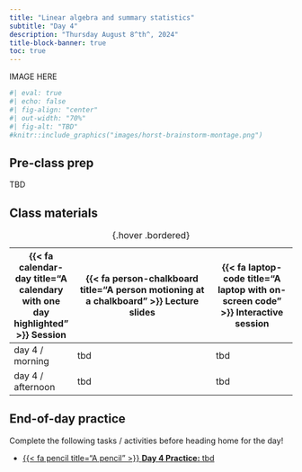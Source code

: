 ```yaml
---
title: "Linear algebra and summary statistics"
subtitle: "Day 4"
description: "Thursday August 8^th^, 2024"
title-block-banner: true
toc: true
---
```


::: {.center-text}
IMAGE HERE
:::

```r
#| eval: true 
#| echo: false
#| fig-align: "center"
#| out-width: "70%" 
#| fig-alt: "TBD"
#knitr::include_graphics("images/horst-brainstorm-montage.png")
```

## Pre-class prep

TBD

## Class materials

| {{< fa calendar-day title="A calendary with one day highlighted" >}} Session  | {{< fa person-chalkboard title="A person motioning at a chalkboard" >}} Lecture slides  |  {{< fa laptop-code title="A laptop with on-screen code" >}} Interactive session |
|-------------------|-----------------------------------------------------------------------------------------------------------------------------------------------------|----------------------------------------------------------------------------------|
| day 4 / morning   | tbd | tbd |
| day 4 / afternoon | tbd | tbd |
: {.hover .bordered} 

## End-of-day practice

Complete the following tasks / activities before heading home for the day!

- [{{< fa pencil title="A pencil" >}} **Day 4 Practice:** tbd](eod-practice/tbd.qmd)